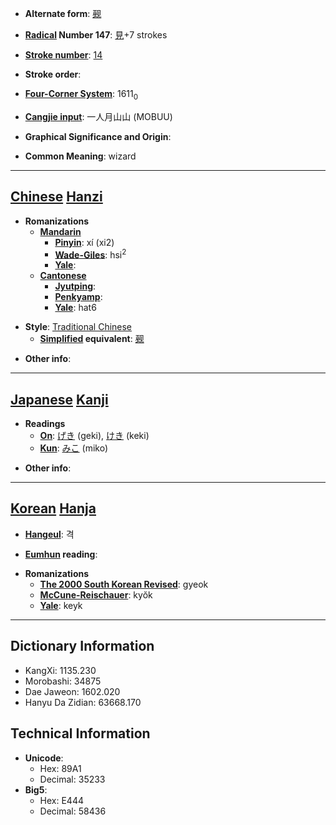 * '''Alternate form''': [[觋]]

* '''[[Wiktionary:Chinese radical index| Radical]] Number 147''': [[Wiktionary:Chinese radical index 見|見]]+7 strokes

* '''[[Wiktionary:Chinese total strokes index|Stroke number]]''': [[Wiktionary:Chinese total strokes index 14|14]]

* '''Stroke order''': 

* '''[[Wiktionary:Chinese four corner index|Four-Corner System]]''': 1611<sub>0</sub>

* '''[[Wiktionary:Chinese Cangjie index|Cangjie input]]''': 一人月山山 (MOBUU)

* '''Graphical Significance and Origin''': 

* '''Common Meaning''': wizard

----

== [[Chinese]] [[Hanzi]] ==

* '''Romanizations'''
** '''[[Mandarin]]'''
*** '''[[Pinyin]]''': xí (xi2)
*** '''[[Wade-Giles]]''': hsi<sup>2</sup>
*** '''[[Yale]]''': 
** '''[[Cantonese]]'''
*** '''[[Jyutping]]''':
*** '''[[Penkyamp]]''': 
*** '''[[Yale]]''': hat6

* '''Style''': [[Traditional Chinese]] 
** '''[[Simplified Chinese|Simplified]] equivalent''': [[觋]]

* '''Other info''': 

----

== [[Japanese]] [[Kanji]] ==

* '''Readings'''
** '''[[On]]''': [[げき]] (geki), [[けき]] (keki)
** '''[[Kun]]''': [[みこ]] (miko)

* '''Other info''':  

----

== [[Korean]] [[Hanja]] ==

* '''[[Hangeul]]''': 격

* '''[[Eumhun]] reading''': 

* '''Romanizations'''
** '''[[The 2000 South Korean Revised Romanization|The 2000 South Korean Revised]]''': gyeok
** '''[[McCune-Reischauer]]''': kyŏk
** '''[[Yale]]''': keyk

----

== Dictionary Information ==

* KangXi: 1135.230
* Morobashi: 34875
* Dae Jaweon: 1602.020
* Hanyu Da Zidian: 63668.170

== Technical Information ==

* '''Unicode''':
** Hex: 89A1
** Decimal: 35233
* '''Big5''':
** Hex: E444
** Decimal: 58436